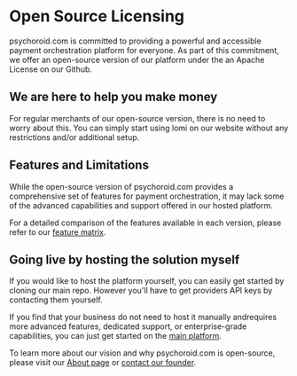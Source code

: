 # Open Source Licensing

psychoroid.com is committed to providing a powerful and accessible payment orchestration platform for everyone. As part of this commitment, we offer an open-source version of our platform under the an Apache License on our Github.

## We are here to help you make money

For regular merchants of our open-source version, there is no need to worry about this. You can simply start using lomi on our website without any restrictions and/or additional setup.

## Features and Limitations

While the open-source version of psychoroid.com provides a comprehensive set of features for payment orchestration, it may lack some of the advanced capabilities and support offered in our hosted platform.

For a detailed comparison of the features available in each version, please refer to our [feature matrix](https://psychoroid.com/feature-matrix).

## Going live by hosting the solution myself

If you would like to host the platform yourself, you can easily get started by cloning our main repo. However you'll have to get providers API keys by contacting them yourself.

If you find that your business do not need to host it manually andrequires more advanced features, dedicated support, or enterprise-grade capabilities, you can just get started on the [main platform](https://psychoroid.com).

To learn more about our vision and why psychoroid.com is open-source, please visit our [About page](https://psychoroid.com/pricing) or [contact our founder](mailto:dev@psychoroid.com). 